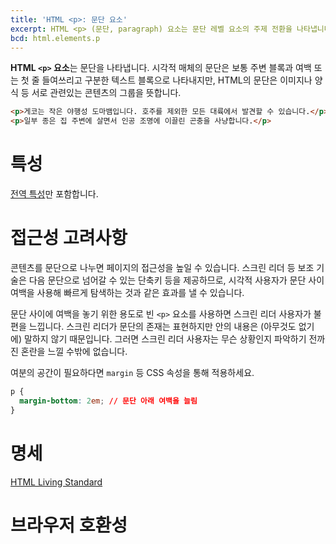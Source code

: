 ```yaml
---
title: 'HTML <p>: 문단 요소'
excerpt: HTML <p> (문단, paragraph) 요소는 문단 레벨 요소의 주제 전환을 나타냅니다.
bcd: html.elements.p
---
```


**HTML `<p>` 요소**는 문단을 나타냅니다. 시각적 매체의 문단은 보통 주변 블록과 여백 또는 첫 줄 들여쓰리고 구분한 텍스트 블록으로 나타내지만, HTML의 문단은 이미지나 양식 등 서로 관련있는 콘텐츠의 그룹을 뜻합니다.

<HTMLDemo height={120}>

```html
<p>게코는 작은 야행성 도마뱀입니다. 호주를 제외한 모든 대륙에서 발견할 수 있습니다.</p>
<p>일부 종은 집 주변에 살면서 인공 조명에 이끌린 곤충을 사냥합니다.</p>
```

</HTMLDemo>

# 특성

[전역 특성](/docs/Web/HTML/Global_attributes)만 포함합니다.

# 접근성 고려사항

콘텐츠를 문단으로 나누면 페이지의 접근성을 높일 수 있습니다. 스크린 리더 등 보조 기술은 다음 문단으로 넘어갈 수 있는 단축키 등을 제공하므로, 시각적 사용자가 문단 사이 여백을 사용해 빠르게 탐색하는 것과 같은 효과를 낼 수 있습니다.

문단 사이에 여백을 놓기 위한 용도로 빈 `<p>` 요소를 사용하면 스크린 리더 사용자가 불편을 느낍니다. 스크린 리더가 문단의 존재는 표현하지만 안의 내용은 (아무것도 없기에) 말하지 않기 때문입니다. 그러면 스크린 리더 사용자는 무슨 상황인지 파악하기 전까진 혼란을 느낄 수밖에 없습니다.

여분의 공간이 필요하다면 `margin` 등 CSS 속성을 통해 적용하세요.

```css
p {
  margin-bottom: 2em; // 문단 아래 여백을 늘림
}
```

# 명세

[HTML Living Standard](https://html.spec.whatwg.org/multipage/semantics.html#the-p-element)

# 브라우저 호환성

<BrowserCompat data={bcd} />
